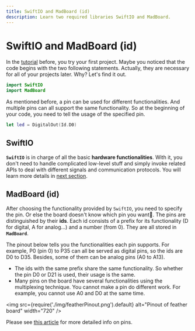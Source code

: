 ```yaml
---
title: SwiftIO and MadBoard (id)
description: Learn two required libraries SwiftIO and MadBoard.
---
```


# SwiftIO and MadBoard (id)

In the [tutorial](./first-try) before, you try your first project. Maybe you noticed that the code begins with the two following statements. Actually, they are necessary for all of your projects later. Why? Let's find it out.

```swift
import SwiftIO
import MadBoard
```

As mentioned before, a pin can be used for different functionalities. And multiple pins can all support the same functionality. So at the beginning of your code, you need to tell the usage of the specified pin. 

```swift
let led = DigitalOut(Id.D0)
```

## SwiftIO

**`SwiftIO`** is in charge of all the basic **hardware functionalities**. With it, you don't need to handle complicated low-level stuff and simply invoke related APIs to deal with different signals and communication protocols. You will learn more details in [next section](../modules/led).

## MadBoard (id)

After choosing the functionality provided by `SwiftIO`, you need to specify the pin. Or else the board doesn't know which pin you want🤔. The pins are distinguished by their **ids**. Each id consists of a prefix for its functionality (D for digital, A for analog...) and a number (from 0). They are all stored in **`MadBoard`**.

The pinout below tells you the functionalities each pin supports. For example, P0 (pin 0) to P35 can all be served as digital pins, so the ids are D0 to D35. Besides, some of them can be analog pins (A0 to A13). 
* The ids with the same prefix share the same functionality. So whether the pin D0 or D21 is used, their usage is the same. 
* Many pins on the board have several functionalities using the multiplexing technique. You cannot make a pin do different work. For example, you cannot use A0 and D0 at the same time.

<img
  src={require('./img/featherPinout.png').default}
  alt="Pinout of feather board" width="720"
/>

Please see [this article](../../overview/pin-id) for more detailed info on pins.